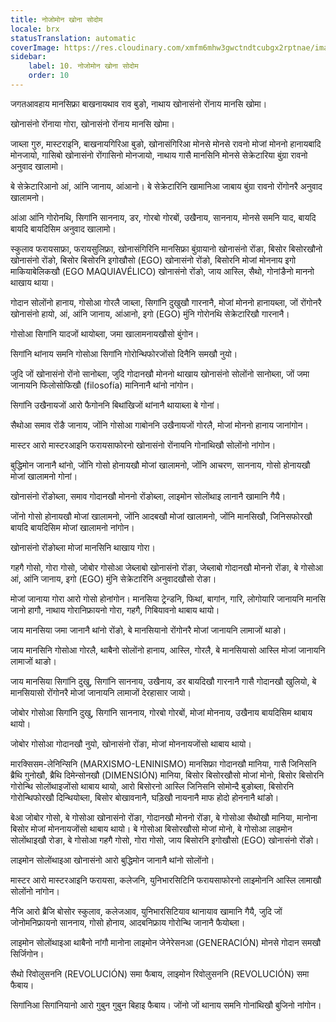 ```yaml
---
title: नोजोमोन खोना सोदोम
locale: brx
statusTranslation: automatic
coverImage: https://res.cloudinary.com/xmfm6mhw3gwctndtcubgx2rptnae/image/upload/v1740337243/small_cover_educacion_fundamental_a051170f1c.webp
sidebar:
    label: 10. नोजोमोन खोना सोदोम
    order: 10
---
```

जगतआवहाय मानसिफ्रा बाखनायथाव राव बुङो, नाथाय खोनासंनो रोंनाय मानसि खोमा।

खोनासंनो रोंनाया गोरा, खोनासंनो रोंनाय मानसि खोमा।

जाब्ला गुरु, मास्टराइनि, बाखनायगिरिआ बुङो, खोनासंगिरिआ मोनसे मोनसे रावनो मोजां मोननो हानायबादि मोनजायो, गासिबो खोनासंनो रोंगासिनो मोनजायो, नाथाय गासै मानसिनि मोनसे सेक्रेटारिया बुंग्रा रावनो अनुवाद खालामो।

बे सेक्रेटारिआनो आं, आंनि जानाय, आंआनो। बे सेक्रेटारिनि खामानिआ जाबाय बुंग्रा रावनो रोंगोनरै अनुवाद खालामनो।

आंआ आंनि गोरोनथि, सिगांनि साननाय, डर, गोरबो गोरबों, उखैनाय, साननाय, मोनसे समनि याद, बायदि बायदि बायदिसिम अनुवाद खालामो।

स्कुलाव फरायसाफ्रा, फरायसुलिफ्रा, खोनासंगिरिनि मानसिफ्रा बुंग्रायानो खोनासंनो रोंङा, बिसोर बिसोरखौनो खोनासंनो रोंङो, बिसोर बिसोरनि इगोखौसो (EGO) खोनासंनो रोंङो, बिसोरनि मोजां मोननाय इगो माकियाबेलिकखौ (EGO MAQUIAVÉLICO) खोनासंनो रोंङो, जाय आस्लि, सैथो, गोनांङैनो माननो थाखाय थाया।

गोदान सोलोंनो हानाय, गोसोआ गोरलै जाब्ला, सिगांनि दुखुखौ गारनानै, मोजां मोननो हानायब्ला, जों रोंगोनरै खोनासंनो हायो, आं, आंनि जानाय, आंआनो, इगो (EGO) मुंनि गोरोनथि सेक्रेटारिखौ गारनानै।

गोसोआ सिगांनि यादजों थायोब्ला, जमा खालामनायखौसो बुंगोन।

सिगांनि थांनाय समनि गोसोआ सिगांनि गोरोन्थिफोरजोंसो दिनैनि समखौ नुयो।

जुदि जों खोनासंनो रोंनो सानोब्ला, जुदि गोदानखौ मोननो थाखाय खोनासंनो सोलोंनो सानोब्ला, जों जमा जानायनि फिलोसोफिखौ (filosofía) मानिनानै थांनो नांगोन।

सिगांनि उखैनायजों आरो फैगोननि बिथांखिजों थांनानै थायाब्ला बे गोनां।

सैथोआ समाव रोंङै जानाय, जोंनि गोसोआ गाबोननि उखैनायजों गोरलै, मोजां मोननो हानाय जानांगोन।

मास्टर आरो मास्टरआइनि फरायसाफोरनो खोनासंनो रोंनायनि गोनांथिखौ सोलोंनो नांगोन।

बुद्धिमोन जानानै थांनो, जोंनि गोसो होनायखौ मोजां खालामनो, जोंनि आचरण, साननाय, गोसो होनायखौ मोजां खालामनो गोनां।

खोनासंनो रोंङोब्ला, समाव गोदानखौ मोननो रोंङोब्ला, लाइमोन सोलोंथाइ लानानै खामानि गैयै।

जोंनो गोसो होनायखौ मोजां खालामनो, जोंनि आदबखौ मोजां खालामनो, जोंनि मानसिखौ, जिनिसफोरखौ बायदि बायदिसिम मोजां खालामनो नांगोन।

खोनासंनो रोंङोब्ला मोजां मानसिनि थाखाय गोरा।

गहगै गोसो, गोरा गोसो, जोबोर गोसोआ जेब्लाबो खोनासंनो रोंङा, जेब्लाबो गोदानखौ मोननो रोंङा, बे गोसोआ आं, आंनि जानाय, इगो (EGO) मुंनि सेक्रेटारिनि अनुवादखौसो रोङा।

मोजां जानाया गोरा आरो गोसो होनांगोन। मानसिया ट्रेन्डनि, फिथां, बागांन, गारि, लोगोयारि जानायनि मानसि जानो हागौ, नाथाय गोरानिफ्रायनो गोरा, गहगै, गिबियावनो थाबाय थायो।

जाय मानसिया जमा जानानै थांनो रोंङो, बे मानसियानो रोंगोनरै मोजां जानायनि लामाजों थाङो।

जाय मानसिनि गोसोआ गोरलै, थाबैनो सोलोंनो हानाय, आस्लि, गोरलै, बे मानसियासो आस्लि मोजां जानायनि लामाजों थाङो।

जाय मानसिया सिगांनि दुखु, सिगांनि साननाय, उखैनाय, डर बायदिखौ गारनानै गासै गोदानखौ खुलियो, बे मानसियासो रोंगोनरै मोजां जानायनि लामाजों देरहासार जायो।

जोबोर गोसोआ सिगांनि दुखु, सिगांनि साननाय, गोरबो गोरबों, मोजां मोननाय, उखैनाय बायदिसिम थाबाय थायो।

जोबोर गोसोआ गोदानखौ नुयो, खोनासंनो रोंङा, मोजां मोननायजोंसो थाबाय थायो।

मारक्सिसम-लेनिन्सिनि (MARXISMO-LENINISMO) मानसिफ्रा गोदानखौ मानिया, गासै जिनिसनि ब्रैथि गुनोखौ, ब्रैथि दिमेन्सोनखौ (DIMENSIÓN) मानिया, बिसोर बिसोरखौसो मोजां मोनो, बिसोर बिसोरनि गोरोन्थि सोलोंथाइजोंसो थाबाय थायो, आरो बिसोरनो आस्लि जिनिसनि सोमोन्दै बुङोब्ला, बिसोरनि गोरोन्थिफोरखौ दिन्थियोब्ला, बिसोर बोखावनानै, घड़िखौ नायनानै माफ होदो होननानै थांङो।

बेआ जोबोर गोसो, बे गोसोआ खोनासंनो रोंङा, गोदानखौ मोननो रोंङा, बे गोसोआ सैथोखौ मानिया, मानोना बिसोर मोजां मोननायजोंसो थाबाय थायो। बे गोसोआ बिसोरखौसो मोजां मोनो, बे गोसोआ लाइमोन सोलोंथाइखौ रोङा, बे गोसोआ गहगै गोसो, गोरा गोसो, जाय बिसोरनि इगोखौसो (EGO) खोनासंनो रोंङो।

लाइमोन सोलोंथाइआ खोनासंनो आरो बुद्धिमोन जानानै थांनो सोलोंनो।

मास्टर आरो मास्टरआइनि फरायसा, कलेजनि, युनिभारसिटिनि फरायसाफोरनो लाइमोननि आस्लि लामाखौ सोलोंनो नांगोन।

नैजि आरो ब्रैजि बोसोर स्कुलाव, कलेजआव, युनिभारसिटियाव थानायाव खामानि गैयै, जुदि जों जोनोमनिफ्रायनो साननाय, गोसो होनाय, आदबनिफ्राय गोरोन्थि जानानै फैयोब्ला।

लाइमोन सोलोंथाइआ थाबैनो नांगौ मानोना लाइमोन जेनेरेसनआ (GENERACIÓN) मोनसे गोदान समखौ सिर्जिगोन।

सैथो रिवोलुसननि (REVOLUCIÓN) समा फैबाय, लाइमोन रिवोलुसननि (REVOLUCIÓN) समा फैबाय।

सिगांनिआ सिगांनियानो आरो गुबुन गुबुन बिहाइ फैबाय। जोंनो जों थानाय समनि गोनांथिखौ बुजिनो नांगोन।

